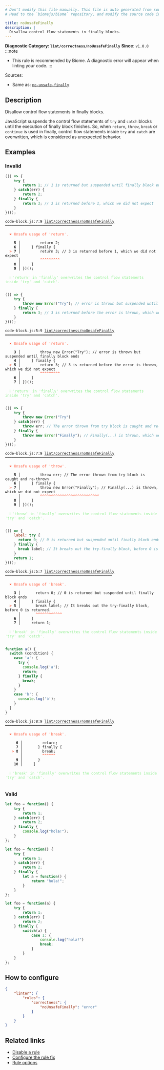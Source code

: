 ```yaml
---
# Don't modify this file manually. This file is auto generated from source, and you will lose your changes next time the website is built.
# Head to the `biomejs/biome` repository, and modify the source code in there.

title: noUnsafeFinally
description: |
  Disallow control flow statements in finally blocks.
---
```


**Diagnostic Category: `lint/correctness/noUnsafeFinally`**
<Tabs>
<TabItem label="JavaScript (and super languages)" icon="seti:javascript">
**Since**: `v1.0.0`
:::note
- This rule is recommended by Biome. A diagnostic error will appear when linting your code.
:::

Sources: 
- Same as: <a href="https://eslint.org/docs/latest/rules/no-unsafe-finally" target="_blank"><code>no-unsafe-finally</code></a>

## Description
Disallow control flow statements in finally blocks.

JavaScript suspends the control flow statements of `try` and `catch` blocks until
the execution of finally block finishes. So, when `return`, `throw`, `break` or `continue`
is used in finally, control flow statements inside `try` and `catch` are overwritten,
which is considered as unexpected behavior.

## Examples

### Invalid

```js
(() => {
    try {
        return 1; // 1 is returned but suspended until finally block ends
    } catch(err) {
        return 2;
    } finally {
        return 3; // 3 is returned before 1, which we did not expect
    }
})();
```

<pre class="language-text"><code class="language-text">code-block.js:7:9 <a href="https://biomejs.dev/linter/rules/no-unsafe-finally">lint/correctness/noUnsafeFinally</a> ━━━━━━━━━━━━━━━━━━━━━━━━━━━━━━━━━━━━━━━━━━━━━━━━━<br /><br />  <strong><span style="color: Tomato;">✖</span></strong> <span style="color: Tomato;">Unsafe usage of 'return'.</span><br />  <br />    <strong>5 │ </strong>        return 2;<br />    <strong>6 │ </strong>    &#125; finally &#123;<br />  <strong><span style="color: Tomato;">&gt;</span></strong> <strong>7 │ </strong>        return 3; // 3 is returned before 1, which we did not expect<br />   <strong>   │ </strong>        <strong><span style="color: Tomato;">^</span></strong><strong><span style="color: Tomato;">^</span></strong><strong><span style="color: Tomato;">^</span></strong><strong><span style="color: Tomato;">^</span></strong><strong><span style="color: Tomato;">^</span></strong><strong><span style="color: Tomato;">^</span></strong><strong><span style="color: Tomato;">^</span></strong><strong><span style="color: Tomato;">^</span></strong><strong><span style="color: Tomato;">^</span></strong><br />    <strong>8 │ </strong>    &#125;<br />    <strong>9 │ </strong>&#125;)();<br />  <br />  <strong><span style="color: lightgreen;">ℹ</span></strong> <span style="color: lightgreen;">'return' in 'finally' overwrites the control flow statements inside 'try' and 'catch'.</span><br />  <br /></code></pre>

```js
(() => {
    try {
        throw new Error("Try"); // error is thrown but suspended until finally block ends
    } finally {
        return 3; // 3 is returned before the error is thrown, which we did not expect
    }
})();
```

<pre class="language-text"><code class="language-text">code-block.js:5:9 <a href="https://biomejs.dev/linter/rules/no-unsafe-finally">lint/correctness/noUnsafeFinally</a> ━━━━━━━━━━━━━━━━━━━━━━━━━━━━━━━━━━━━━━━━━━━━━━━━━<br /><br />  <strong><span style="color: Tomato;">✖</span></strong> <span style="color: Tomato;">Unsafe usage of 'return'.</span><br />  <br />    <strong>3 │ </strong>        throw new Error(&quot;Try&quot;); // error is thrown but suspended until finally block ends<br />    <strong>4 │ </strong>    &#125; finally &#123;<br />  <strong><span style="color: Tomato;">&gt;</span></strong> <strong>5 │ </strong>        return 3; // 3 is returned before the error is thrown, which we did not expect<br />   <strong>   │ </strong>        <strong><span style="color: Tomato;">^</span></strong><strong><span style="color: Tomato;">^</span></strong><strong><span style="color: Tomato;">^</span></strong><strong><span style="color: Tomato;">^</span></strong><strong><span style="color: Tomato;">^</span></strong><strong><span style="color: Tomato;">^</span></strong><strong><span style="color: Tomato;">^</span></strong><strong><span style="color: Tomato;">^</span></strong><strong><span style="color: Tomato;">^</span></strong><br />    <strong>6 │ </strong>    &#125;<br />    <strong>7 │ </strong>&#125;)();<br />  <br />  <strong><span style="color: lightgreen;">ℹ</span></strong> <span style="color: lightgreen;">'return' in 'finally' overwrites the control flow statements inside 'try' and 'catch'.</span><br />  <br /></code></pre>

```js
(() => {
    try {
        throw new Error("Try")
    } catch(err) {
        throw err; // The error thrown from try block is caught and re-thrown
    } finally {
        throw new Error("Finally"); // Finally(...) is thrown, which we did not expect
    }
})();
```

<pre class="language-text"><code class="language-text">code-block.js:7:9 <a href="https://biomejs.dev/linter/rules/no-unsafe-finally">lint/correctness/noUnsafeFinally</a> ━━━━━━━━━━━━━━━━━━━━━━━━━━━━━━━━━━━━━━━━━━━━━━━━━<br /><br />  <strong><span style="color: Tomato;">✖</span></strong> <span style="color: Tomato;">Unsafe usage of 'throw'.</span><br />  <br />    <strong>5 │ </strong>        throw err; // The error thrown from try block is caught and re-thrown<br />    <strong>6 │ </strong>    &#125; finally &#123;<br />  <strong><span style="color: Tomato;">&gt;</span></strong> <strong>7 │ </strong>        throw new Error(&quot;Finally&quot;); // Finally(...) is thrown, which we did not expect<br />   <strong>   │ </strong>        <strong><span style="color: Tomato;">^</span></strong><strong><span style="color: Tomato;">^</span></strong><strong><span style="color: Tomato;">^</span></strong><strong><span style="color: Tomato;">^</span></strong><strong><span style="color: Tomato;">^</span></strong><strong><span style="color: Tomato;">^</span></strong><strong><span style="color: Tomato;">^</span></strong><strong><span style="color: Tomato;">^</span></strong><strong><span style="color: Tomato;">^</span></strong><strong><span style="color: Tomato;">^</span></strong><strong><span style="color: Tomato;">^</span></strong><strong><span style="color: Tomato;">^</span></strong><strong><span style="color: Tomato;">^</span></strong><strong><span style="color: Tomato;">^</span></strong><strong><span style="color: Tomato;">^</span></strong><strong><span style="color: Tomato;">^</span></strong><strong><span style="color: Tomato;">^</span></strong><strong><span style="color: Tomato;">^</span></strong><strong><span style="color: Tomato;">^</span></strong><strong><span style="color: Tomato;">^</span></strong><strong><span style="color: Tomato;">^</span></strong><strong><span style="color: Tomato;">^</span></strong><strong><span style="color: Tomato;">^</span></strong><strong><span style="color: Tomato;">^</span></strong><strong><span style="color: Tomato;">^</span></strong><strong><span style="color: Tomato;">^</span></strong><strong><span style="color: Tomato;">^</span></strong><br />    <strong>8 │ </strong>    &#125;<br />    <strong>9 │ </strong>&#125;)();<br />  <br />  <strong><span style="color: lightgreen;">ℹ</span></strong> <span style="color: lightgreen;">'throw' in 'finally' overwrites the control flow statements inside 'try' and 'catch'.</span><br />  <br /></code></pre>

```js
(() => {
    label: try {
      return 0; // 0 is returned but suspended until finally block ends
    } finally {
      break label; // It breaks out the try-finally block, before 0 is returned.
    }
    return 1;
})();
```

<pre class="language-text"><code class="language-text">code-block.js:5:7 <a href="https://biomejs.dev/linter/rules/no-unsafe-finally">lint/correctness/noUnsafeFinally</a> ━━━━━━━━━━━━━━━━━━━━━━━━━━━━━━━━━━━━━━━━━━━━━━━━━<br /><br />  <strong><span style="color: Tomato;">✖</span></strong> <span style="color: Tomato;">Unsafe usage of 'break'.</span><br />  <br />    <strong>3 │ </strong>      return 0; // 0 is returned but suspended until finally block ends<br />    <strong>4 │ </strong>    &#125; finally &#123;<br />  <strong><span style="color: Tomato;">&gt;</span></strong> <strong>5 │ </strong>      break label; // It breaks out the try-finally block, before 0 is returned.<br />   <strong>   │ </strong>      <strong><span style="color: Tomato;">^</span></strong><strong><span style="color: Tomato;">^</span></strong><strong><span style="color: Tomato;">^</span></strong><strong><span style="color: Tomato;">^</span></strong><strong><span style="color: Tomato;">^</span></strong><strong><span style="color: Tomato;">^</span></strong><strong><span style="color: Tomato;">^</span></strong><strong><span style="color: Tomato;">^</span></strong><strong><span style="color: Tomato;">^</span></strong><strong><span style="color: Tomato;">^</span></strong><strong><span style="color: Tomato;">^</span></strong><strong><span style="color: Tomato;">^</span></strong><br />    <strong>6 │ </strong>    &#125;<br />    <strong>7 │ </strong>    return 1;<br />  <br />  <strong><span style="color: lightgreen;">ℹ</span></strong> <span style="color: lightgreen;">'break' in 'finally' overwrites the control flow statements inside 'try' and 'catch'.</span><br />  <br /></code></pre>

```js
function a() {
  switch (condition) {
    case 'a': {
      try {
        console.log('a');
        return;
      } finally {
        break;
      }
    }
    case 'b': {
      console.log('b');
    }
  }
}
```

<pre class="language-text"><code class="language-text">code-block.js:8:9 <a href="https://biomejs.dev/linter/rules/no-unsafe-finally">lint/correctness/noUnsafeFinally</a> ━━━━━━━━━━━━━━━━━━━━━━━━━━━━━━━━━━━━━━━━━━━━━━━━━<br /><br />  <strong><span style="color: Tomato;">✖</span></strong> <span style="color: Tomato;">Unsafe usage of 'break'.</span><br />  <br />     <strong>6 │ </strong>        return;<br />     <strong>7 │ </strong>      &#125; finally &#123;<br />   <strong><span style="color: Tomato;">&gt;</span></strong> <strong>8 │ </strong>        break;<br />    <strong>   │ </strong>        <strong><span style="color: Tomato;">^</span></strong><strong><span style="color: Tomato;">^</span></strong><strong><span style="color: Tomato;">^</span></strong><strong><span style="color: Tomato;">^</span></strong><strong><span style="color: Tomato;">^</span></strong><strong><span style="color: Tomato;">^</span></strong><br />     <strong>9 │ </strong>      &#125;<br />    <strong>10 │ </strong>    &#125;<br />  <br />  <strong><span style="color: lightgreen;">ℹ</span></strong> <span style="color: lightgreen;">'break' in 'finally' overwrites the control flow statements inside 'try' and 'catch'.</span><br />  <br /></code></pre>

### Valid

```js
let foo = function() {
    try {
        return 1;
    } catch(err) {
        return 2;
    } finally {
        console.log("hola!");
    }
};
```

```js
let foo = function() {
    try {
        return 1;
    } catch(err) {
        return 2;
    } finally {
        let a = function() {
            return "hola!";
        }
    }
};
```

```js
let foo = function(a) {
    try {
        return 1;
    } catch(err) {
        return 2;
    } finally {
        switch(a) {
            case 1: {
                console.log("hola!")
                break;
            }
        }
    }
};
```

## How to configure
```json title="biome.json"
{
	"linter": {
		"rules": {
			"correctness": {
				"noUnsafeFinally": "error"
			}
		}
	}
}

```
## Related links

- [Disable a rule](/linter/#disable-a-rule)
- [Configure the rule fix](/linter#configure-the-rule-fix)
- [Rule options](/linter/#rule-options)

</TabItem>
</Tabs>

